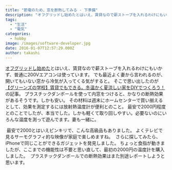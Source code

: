 ```yaml
---
title: "節電のため、窓を断熱してみる - 下準備"
description: "オフグリッドし始めたとはいえ、賃貸なので薪ストーブを入れるわけにもいかず、普通に200Vエアコンは使っています。でも最近よく妻から言われるのが、開いてもいない窓..."
tags:
  - "生活"
  - "電気"
categories:
  - hobby
image: /images/software-developer.jpg
date: 2016-01-07T12:57:29.000Z
author: takashi
---
```



<a href="http://blog.rinka-blossom.com/how_to_make_diy_offgrid/">オフグリッドし始めた</a>とはいえ、賃貸なので薪ストーブを入れるわけにもいかず、普通に200Vエアコンは使っています。
でも最近よく妻から言われるのが、開いてもいない窓から冷気が入ってくる気がすると。
そこで思い出したのが<a href="http://greenz.jp/2015/01/28/watadenschool_ecohouse1/">【グリーンズの学校】賃貸でもできる。冬温かく夏涼しい家をDIYでつくろう！</a>の記事。
プラスチックダンボールを使って内窓をつけると、かなりの断熱効果があるそうです。しかも安い。
その材料は週末にホームセンターで買い揃えるとして、効果を測定するには放射熱温度計が便利とのこと。
最安で2000円程度とのことでしたが、本当でした。しかも軽くて取り回しやすい。必要ないのにいろんな温度を測って遊んでます。妻も一緒に。

<img src="http://ecx.images-amazon.com/images/I/41Q5S0WFLcL.jpg" alt="" />
最安で2000とはいえピンキリで、こんな高級品もありました。
よくテレビで見るサーモグラフィ的な映像が家庭で楽しめますね。

<img src="http://ecx.images-amazon.com/images/I/611TDjr5eoL._SL1276_.jpg" alt="" />
さらに探してみたら、iPhoneで同じことができるガジェットを発見しました。
ちょっと食指が動きましたが、ここまでの機能性は不要と思い直して、最初の2000円の温度計を購入しました。

<img src="http://ecx.images-amazon.com/images/I/71FTclXGmaL._SL1500_.jpg" alt="" />
プラスチックダンボールでの断熱効果はまた別途レポートしようと思います。